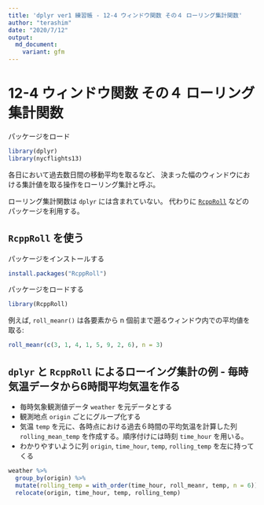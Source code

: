 ```yaml
---
title: 'dplyr ver1 練習帳 - 12-4 ウィンドウ関数 その４ ローリング集計関数'
author: "terashim"
date: "2020/7/12"
output:
  md_document:
    variant: gfm
---
```


# 12-4 ウィンドウ関数 その４ ローリング集計関数

パッケージをロード

```r
library(dplyr)
library(nycflights13)
```

各日において過去数日間の移動平均を取るなど、
決まった幅のウィンドウにおける集計値を取る操作をローリング集計と呼ぶ。

ローリング集計関数は `dplyr` には含まれていない。
代わりに [`RcppRoll`](https://cran.r-project.org/package=RcppRoll) などのパッケージを利用する。

## `RcppRoll` を使う

パッケージをインストールする

```r
install.packages("RcppRoll")
```

パッケージをロードする

```r
library(RcppRoll)
```

例えば, `roll_meanr()` は各要素から n 個前まで遡るウィンドウ内での平均値を取る:

```r
roll_meanr(c(3, 1, 4, 1, 5, 9, 2, 6), n = 3)
```

## `dplyr` と `RcppRoll` によるローイング集計の例 - 毎時気温データから6時間平均気温を作る

- 毎時気象観測値データ `weather` を元データとする
- 観測地点 `origin` ごとにグループ化する
- 気温 `temp` を元に、各時点における過去６時間の平均気温を計算した列 `rolling_mean_temp` を作成する。順序付けには時刻 `time_hour` を用いる。
- わかりやすいように列 `origin`, `time_hour`, `temp`, `rolling_temp` を左に持ってくる

```r
weather %>% 
  group_by(origin) %>% 
  mutate(rolling_temp = with_order(time_hour, roll_meanr, temp, n = 6)) %>% 
  relocate(origin, time_hour, temp, rolling_temp)
```
